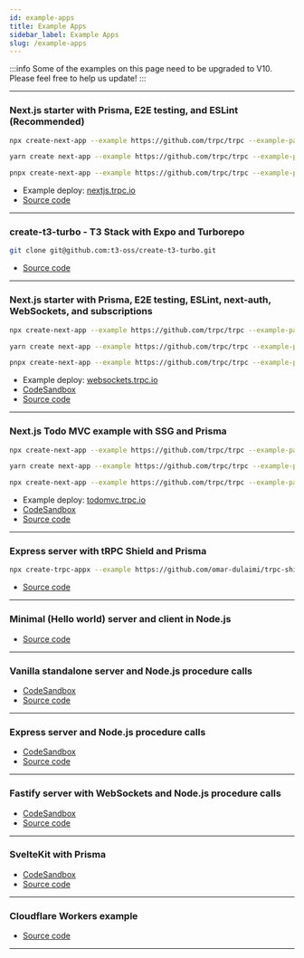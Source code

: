 ```yaml
---
id: example-apps
title: Example Apps
sidebar_label: Example Apps
slug: /example-apps
---
```



:::info
Some of the examples on this page need to be upgraded to V10. Please feel free to help us update!
:::

---

### Next.js starter with Prisma, E2E testing, and ESLint (Recommended)

<Tabs>
  <TabItem value="npm" label="npm" default>

```bash
npx create-next-app --example https://github.com/trpc/trpc --example-path examples/next-prisma-starter trpc-prisma-starter
```

  </TabItem>
  <TabItem value="yarn" label="yarn">

```sh
yarn create next-app --example https://github.com/trpc/trpc --example-path examples/next-prisma-starter trpc-prisma-starter
```

  </TabItem>
  <TabItem value="pnpm" label="pnpm">

```sh
pnpx create-next-app --example https://github.com/trpc/trpc --example-path examples/next-prisma-starter trpc-prisma-starter
```

  </TabItem>
</Tabs>

- Example deploy: [nextjs.trpc.io](https://nextjs.trpc.io)
- [Source code](https://github.com/trpc/examples-next-prisma-starter)

---

### create-t3-turbo - T3 Stack with Expo and Turborepo

<Tabs>
  <TabItem value="git" label="git">

```bash
git clone git@github.com:t3-oss/create-t3-turbo.git
```

  </TabItem>
</Tabs>

- [Source code](https://github.com/t3-oss/create-t3-turbo)

---

### Next.js starter with Prisma, E2E testing, ESLint, next-auth, WebSockets, and subscriptions

<Tabs>
  <TabItem value="npm" label="npm" default>

```bash
npx create-next-app --example https://github.com/trpc/trpc --example-path examples/next-prisma-starter-websockets trpc-prisma-starter-websockets
```

  </TabItem>
  <TabItem value="yarn" label="yarn">

```sh
yarn create next-app --example https://github.com/trpc/trpc --example-path examples/next-prisma-starter-websockets trpc-prisma-starter-websockets
```

  </TabItem>
  <TabItem value="pnpm" label="pnpm">

```sh
pnpx create-next-app --example https://github.com/trpc/trpc --example-path examples/next-prisma-starter-websockets trpc-prisma-starter-websockets
```

  </TabItem>
</Tabs>

- Example deploy: [websockets.trpc.io](https://websockets.trpc.io)
- [CodeSandbox](https://codesandbox.io/s/github/trpc/trpc/tree/main/examples/next-prisma-starter-websockets?file=/src/pages/index.tsx)
- [Source code](https://github.com/trpc/examples-next-prisma-starter-websockets)

---

### Next.js Todo MVC example with SSG and Prisma

<Tabs>
  <TabItem value="npm" label="npm" default>

```bash
npx create-next-app --example https://github.com/trpc/trpc --example-path examples/next-prisma-todomvc trpc-todo
```

  </TabItem>
  <TabItem value="yarn" label="yarn">

```sh
yarn create next-app --example https://github.com/trpc/trpc --example-path examples/next-prisma-todomvc trpc-todo
```

  </TabItem>
  <TabItem value="pnpm" label="pnpm">

```sh
npx create-next-app --example https://github.com/trpc/trpc --example-path examples/next-prisma-todomvc trpc-todo

```

  </TabItem>
</Tabs>

- Example deploy: [todomvc.trpc.io](https://todomvc.trpc.io)
- [CodeSandbox](https://codesandbox.io/s/github/trpc/trpc/tree/main/examples/next-prisma-todomvc?file=/pages/%5Bfilter%5D.tsx)
- [Source code](https://github.com/trpc/examples-next-prisma-todomvc)

---

### Express server with tRPC Shield and Prisma

<Tabs>
  <TabItem value="npm" label="npm" default>

```bash
npx create-trpc-appx --example https://github.com/omar-dulaimi/trpc-shield/tree/master/example
```

  </TabItem>
</Tabs>

- [Source code](https://github.com/omar-dulaimi/trpc-shield/tree/master/example)

---

### Minimal (Hello world) server and client in Node.js

- [Source code](https://github.com/trpc/trpc/tree/main/examples/minimal)

---

### Vanilla standalone server and Node.js procedure calls

- [CodeSandbox](https://codesandbox.io/s/github/trpc/trpc/tree/main/examples/standalone-server)
- [Source code](https://github.com/trpc/trpc/tree/main/examples/standalone-server)

---

### Express server and Node.js procedure calls

- [CodeSandbox](https://codesandbox.io/s/github/trpc/trpc/tree/main/examples/express-server)
- [Source code](https://github.com/trpc/trpc/tree/main/examples/express-server)

---

### Fastify server with WebSockets and Node.js procedure calls

- [CodeSandbox](https://codesandbox.io/s/github/trpc/trpc/tree/main/examples/fastify-server)
- [Source code](https://github.com/trpc/trpc/tree/main/examples/fastify-server)

---

### SvelteKit with Prisma

- [CodeSandbox](https://codesandbox.io/s/github/icflorescu/trpc-sveltekit-example)
- [Source code](https://github.com/icflorescu/trpc-sveltekit-example)

---

### Cloudflare Workers example

- [Source code](https://github.com/trpc/trpc/tree/main/examples/cloudflare-workers)

---
